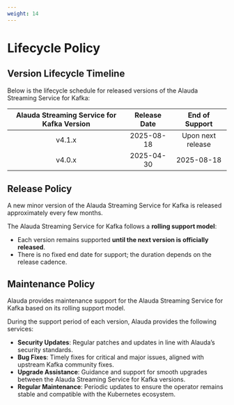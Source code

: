 ```yaml
---
weight: 14
---
```


# Lifecycle Policy

## Version Lifecycle Timeline

Below is the lifecycle schedule for released versions of the Alauda Streaming Service for Kafka:

| Alauda Streaming Service for Kafka Version | Release Date | End of Support       |
|:--------------------:|:------------:|:--------------------:|
| v4.1.x               | 2025-08-18   | Upon next release    |
| v4.0.x               | 2025-04-30   | 2025-08-18           |


## Release Policy

A new minor version of the Alauda Streaming Service for Kafka is released approximately every few months.

The Alauda Streaming Service for Kafka follows a **rolling support model**:

- Each version remains supported **until the next version is officially released**.
- There is no fixed end date for support; the duration depends on the release cadence.


## Maintenance Policy

Alauda provides maintenance support for the Alauda Streaming Service for Kafka based on its rolling support model.

During the support period of each version, Alauda provides the following services:

- **Security Updates**: Regular patches and updates in line with Alauda’s security standards.
- **Bug Fixes**: Timely fixes for critical and major issues, aligned with upstream Kafka community fixes.
- **Upgrade Assistance**: Guidance and support for smooth upgrades between the Alauda Streaming Service for Kafka versions.
- **Regular Maintenance**: Periodic updates to ensure the operator remains stable and compatible with the Kubernetes ecosystem.

